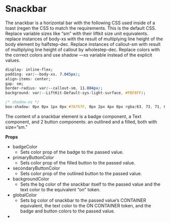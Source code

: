 # Snackbar

The snackbar is a horizontal bar with the following CSS used inside of a toast (regen the CSS to match the requirements. This is the default CSS. Replace variable sizes like “sm” with their liftkit size unit equivalents. replace instances of body-xs with the result of multiplying line height of the body element by halfstep-dec. Replace instances of callout-sm with result of multiplying line height of callout by wholestep-dec. Replace colors with the correct colors and use shadow —xs variable instead of the explicit values.

```css
display: inline-flex;
padding: var(--body-xs, 7.045px);
align-items: center;
gap: sm;
border-radius: var(--callout-sm, 11.804px);
background: var(--LiftKit-Default-sys-light-surface, #FBF8FF);

/* shadow-xs */
box-shadow: 0px 0px 1px 0px #7A757F, 0px 2px 4px 0px rgba(63, 73, 71, 0.10), 0px 4px 6px -1px rgba(63, 73, 71, 0.15);
```

The content of a snackbar element is a badge component, a Text component, and 2 button components: an outlined and a filled, both with size=”sm.”

**Props**

- badgeColor
    - Sets color prop of the badge to the passed value.
- primaryButtonColor
    - Sets color prop of the filled button to the passed value.
- secondaryButtonColor
    - Sets color prop of the outlined button to the passed value.
- backgroundColor
    - Sets the bg color of the snackbar itself to the passed value and the text color to the equivalent “on” token.
- globalColor
    - Sets bg color of snackbar to the passed value’s CONTAINER equivalent, the text color to the ON CONTAINER token, and the badge and button colors to the passed value.
-